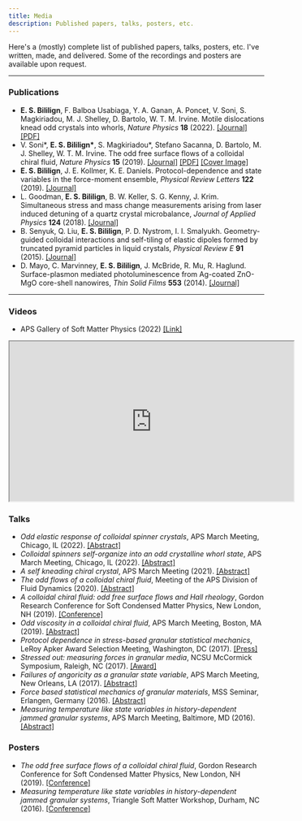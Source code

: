```yaml
---
title: Media
description: Published papers, talks, posters, etc.
---
```


Here's a (mostly) complete list of published papers, talks, posters, etc. I've written, made, and delivered.
Some of the recordings and posters are available upon request.

---

### Publications

* __E. S. Bililign__, F. Balboa Usabiaga, Y. A. Ganan, A. Poncet, V. Soni, S. Magkiriadou, M. J. Shelley, D. Bartolo,
    W. T. M. Irvine. Motile dislocations knead odd crystals into whorls, _Nature Physics_ __18__ (2022).
    [[Journal]](https://rdcu.be/cDlZB) [[PDF]](https://arxiv.org/abs/2102.03263)
*   V. Soni\*, __E. S. Bililign\*__, S. Magkiriadou\*, Stefano Sacanna, D. Bartolo, M. J. Shelley, W. T. M. Irvine.
    The odd free surface flows of a colloidal chiral fluid, _Nature Physics_ __15__ (2019).
    [[Journal]](https://www.nature.com/articles/s41567-019-0603-8) [[PDF]](https://arxiv.org/pdf/1812.09990.pdf) [[Cover Image]](https://www.nature.com/nphys/volumes/15/issues/11)
* __E. S. Bililign__, J. E. Kollmer, K. E. Daniels.
    Protocol-dependence and state variables in the force-moment ensemble, _Physical Review Letters_ __122__ (2019).
    [[Journal]](https://link.aps.org/doi/10.1103/PhysRevLett.122.038001)
* L. Goodman, __E. S. Bililign__, B. W. Keller, S. G. Kenny, J. Krim.
    Simultaneous stress and mass change measurements arising from laser induced detuning of a quartz crystal microbalance,
    _Journal of Applied Physics_ __124__ (2018).
    [[Journal]](https://doi.org/10.1063/1.5029487)
* B. Senyuk, Q. Liu, __E. S. Bililign__, P. D. Nystrom, I. I. Smalyukh.
    Geometry-guided colloidal interactions and self-tiling of elastic dipoles formed by truncated pyramid particles in liquid crystals,
    _Physical Review E_ __91__ (2015).
    [[Journal]](http://dx.doi.org/10.1103/PhysRevE.91.040501)
* D. Mayo, C. Marvinney, __E. S. Bililign__, J. McBride, R. Mu, R. Haglund.
    Surface-plasmon mediated photoluminescence from Ag-coated ZnO-MgO core-shell nanowires,
    _Thin Solid Films_ __553__ (2014).
    [[Journal]](http://dx.doi.org/10.1016/j.tsf.2013.11.131)

---

### Videos

* APS Gallery of Soft Matter Physics (2022) [[Link]](https://march.aps.org/dsoft-gallery)
<p>
<iframe
    width="560"
    height="315"
    src="https://www.youtube.com/embed/5IpBYhVtZM4?start=5"
    title="YouTube video player"
    frameborder="1"
    allow="accelerometer; autoplay; clipboard-write; encrypted-media; gyroscope; picture-in-picture"
    allowfullscreen
  ></iframe>
</p>

### Talks

* _Odd elastic response of colloidal spinner crystals_, APS March Meeting, Chicago, IL (2022). [[Abstract]](https://meetings.aps.org/Meeting/MAR22/Session/G20.10)
* _Colloidal spinners self-organize into an odd crystalline whorl state_, APS March Meeting, Chicago, IL (2022). [[Abstract]](https://meetings.aps.org/Meeting/MAR22/Session/N11.1)
* _A self kneading chiral crystal_, APS March Meeting (2021). [[Abstract]](https://meetings.aps.org/Meeting/MAR21/Session/P06.12)
* _The odd flows of a colloidal chiral fluid_, Meeting of the APS Division of Fluid Dynamics (2020). [[Abstract]](https://meetings.aps.org/Meeting/DFD20/Session/E06.37)
* _A colloidal chiral fluid: odd free surface flows and Hall rheology_, Gordon Research Conference for Soft Condensed Matter Physics, New London, NH (2019). [[Conference]](https://www.grc.org/soft-condensed-matter-physics-conference/2019/)
* _Odd viscosity in a colloidal chiral fluid_, APS March Meeting, Boston, MA (2019). [[Abstract]](https://meetings.aps.org/Meeting/MAR19/Session/E61.6)
* _Protocol dependence in stress-based granular statistical mechanics_, LeRoy Apker Award Selection Meeting, Washington, DC (2017). [[Press]](https://www.aps.org/publications/apsnews/201710/apker.cfm)
* _Stressed out: measuring forces in granular media_, NCSU McCormick Symposium, Raleigh, NC (2017). [[Award]](https://physics.sciences.ncsu.edu/undergraduate/resources-for-majors/mccormick-award/)
* _Failures of angoricity as a granular state variable_, APS March Meeting, New Orleans, LA (2017). [[Abstract]](https://meetings.aps.org/Meeting/MAR17/Event/290402)
* _Force based statistical mechanics of granular materials_, MSS Seminar, Erlangen, Germany (2016). [[Abstract]](http://www.mss.cbi.fau.de/content/uploads/97-Bililign.pdf)
* _Measuring temperature like state variables in history-dependent jammed granular systems_, APS March Meeting, Baltimore, MD (2016). [[Abstract]](https://meetings.aps.org/Meeting/MAR16/Session/F43.5)


### Posters
* _The odd free surface flows of a colloidal chiral fluid_, Gordon Research Conference for Soft Condensed Matter Physics, New London, NH (2019). [[Conference]](https://www.grc.org/soft-condensed-matter-physics-conference/2019/)
* _Measuring temperature like state variables in history-dependent jammed granular systems_, Triangle Soft Matter Workshop, Durham, NC (2016). [[Conference]](https://trianglesoftmatter.com)

